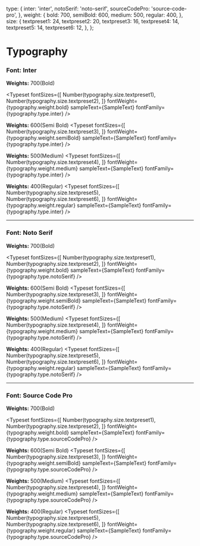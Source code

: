  
<Meta title="Typography" />
 
  type: {
    inter: 'inter',
    notoSerif: 'noto-serif',
    sourceCodePro: 'source-code-pro',
  },
  weight: {
    bold: 700,
    semiBold: 600,
    medium: 500,
    regular: 400,
  },
  size: {
    textpreset1: 24,
    textpreset2: 20,
    textpreset3: 16,
    textpreset4: 14,
    textpreset5: 14,
    textpreset6: 12,
  },
};
 
 
# Typography

### Font: Inter
 
**Weights:** 700(Bold)
 
<Typeset
  fontSizes={[
    Number(typography.size.textpreset1),
    Number(typography.size.textpreset2),
  ]}
  fontWeight={typography.weight.bold}
  sampleText={SampleText}
  fontFamily={typography.type.inter}
/>

**Weights:** 600(Semi Bold)
<Typeset
  fontSizes={[
    Number(typography.size.textpreset3),
  ]}
  fontWeight={typography.weight.semiBold}
  sampleText={SampleText}
  fontFamily={typography.type.inter}
/>

**Weights:** 500(Medium)
<Typeset
  fontSizes={[
    Number(typography.size.textpreset4),
  ]}
  fontWeight={typography.weight.medium}
  sampleText={SampleText}
  fontFamily={typography.type.inter}
/>

**Weights:** 400(Regular)
<Typeset
  fontSizes={[
    Number(typography.size.textpreset5),
    Number(typography.size.textpreset6),
  ]}
  fontWeight={typography.weight.regular}
  sampleText={SampleText}
  fontFamily={typography.type.inter}
/>

---

### Font: Noto Serif
 
**Weights:** 700(Bold)
 
<Typeset
  fontSizes={[
    Number(typography.size.textpreset1),
    Number(typography.size.textpreset2),
  ]}
  fontWeight={typography.weight.bold}
  sampleText={SampleText}
  fontFamily={typography.type.notoSerif}
/>

**Weights:** 600(Semi Bold)
<Typeset
  fontSizes={[
    Number(typography.size.textpreset3),
  ]}
  fontWeight={typography.weight.semiBold}
  sampleText={SampleText}
  fontFamily={typography.type.notoSerif}
/>

**Weights:** 500(Medium)
<Typeset
  fontSizes={[
    Number(typography.size.textpreset4),
  ]}
  fontWeight={typography.weight.medium}
  sampleText={SampleText}
  fontFamily={typography.type.notoSerif}
/>

**Weights:** 400(Regular)
<Typeset
  fontSizes={[
    Number(typography.size.textpreset5),
    Number(typography.size.textpreset6),
  ]}
  fontWeight={typography.weight.regular}
  sampleText={SampleText}
  fontFamily={typography.type.notoSerif}
/>

---
### Font: Source Code Pro
 
**Weights:** 700(Bold)
 
<Typeset
  fontSizes={[
    Number(typography.size.textpreset1),
    Number(typography.size.textpreset2),
  ]}
  fontWeight={typography.weight.bold}
  sampleText={SampleText}
  fontFamily={typography.type.sourceCodePro}
/>

**Weights:** 600(Semi Bold)
<Typeset
  fontSizes={[
    Number(typography.size.textpreset3),
  ]}
  fontWeight={typography.weight.semiBold}
  sampleText={SampleText}
  fontFamily={typography.type.sourceCodePro}
/>

**Weights:** 500(Medium)
<Typeset
  fontSizes={[
    Number(typography.size.textpreset4),
  ]}
  fontWeight={typography.weight.medium}
  sampleText={SampleText}
  fontFamily={typography.type.sourceCodePro}
/>

**Weights:** 400(Regular)
<Typeset
  fontSizes={[
    Number(typography.size.textpreset5),
    Number(typography.size.textpreset6),
  ]}
  fontWeight={typography.weight.regular}
  sampleText={SampleText}
  fontFamily={typography.type.sourceCodePro}
/>

